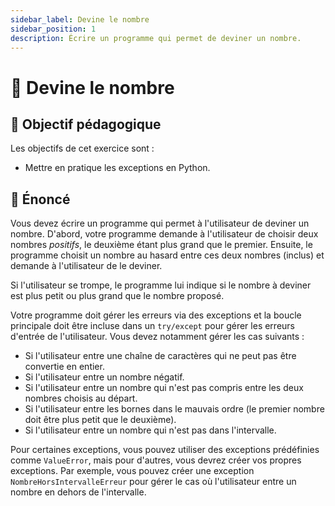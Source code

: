 ```yaml
---
sidebar_label: Devine le nombre
sidebar_position: 1
description: Écrire un programme qui permet de deviner un nombre.
---
```


# 🎲 Devine le nombre

## 🎯 Objectif pédagogique

Les objectifs de cet exercice sont :

- Mettre en pratique les exceptions en Python.

## 📜 Énoncé

Vous devez écrire un programme qui permet à l'utilisateur de deviner un nombre.
D'abord, votre programme demande à l'utilisateur de choisir deux nombres
*positifs*, le deuxième étant plus grand que le premier. Ensuite, le programme
choisit un nombre au hasard entre ces deux nombres (inclus) et demande à
l'utilisateur de le deviner.

Si l'utilisateur se trompe, le programme lui indique si le nombre à deviner est plus
petit ou plus grand que le nombre proposé.

Votre programme doit gérer les erreurs via des exceptions et la boucle principale doit être incluse
dans un `try/except` pour gérer les erreurs d'entrée de l'utilisateur. Vous devez notamment gérer les cas suivants :
- Si l'utilisateur entre une chaîne de caractères qui ne peut pas être convertie en entier.
- Si l'utilisateur entre un nombre négatif.
- Si l'utilisateur entre un nombre qui n'est pas compris entre les deux nombres choisis au départ.
- Si l'utilisateur entre les bornes dans le mauvais ordre (le premier nombre doit être plus petit que le deuxième).
- Si l'utilisateur entre un nombre qui n'est pas dans l'intervalle.

Pour certaines exceptions, vous pouvez utiliser des exceptions prédéfinies comme
`ValueError`, mais pour d'autres, vous devrez créer vos propres exceptions. Par
exemple, vous pouvez créer une exception `NombreHorsIntervalleErreur` pour gérer le
cas où l'utilisateur entre un nombre en dehors de l'intervalle.
